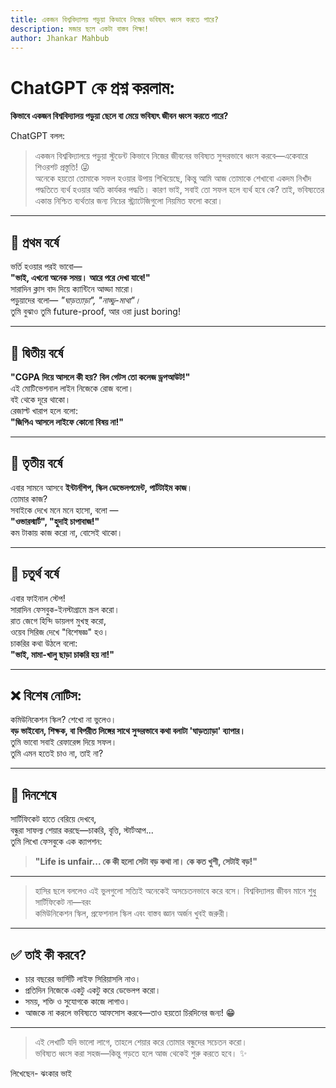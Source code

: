 ```yaml
---
title: একজন বিশ্ববিদ্যালয় পড়ুয়া কিভাবে নিজের ভবিষ্যৎ ধ্বংস করতে পারে?
description: মজার ছলে একটা বাস্তব শিক্ষা!
author: Jhankar Mahbub
---
```


# ChatGPT কে প্রশ্ন করলাম:

**কিভাবে একজন বিশ্ববিদ্যালয় পড়ুয়া ছেলে বা মেয়ে ভবিষ্যৎ জীবন ধ্বংস করতে পারে?**

ChatGPT বলল:

> একজন বিশ্ববিদ্যালয়ে পড়ুয়া স্টুডেন্ট কিভাবে নিজের জীবনের ভবিষ্যত সুন্দরভাবে ধ্বংস করবে—একেবারে শিওরশট প্রস্তুতি! 😜  
> অনেকে হয়তো তোমাকে সফল হওয়ার উপায় শিখিয়েছে, কিন্তু আমি আজ তোমাকে শেখাবো একদম নিখাঁদ পদ্ধতিতে ব্যর্থ হওয়ার অতি কার্যকর পদ্ধতি। কারণ ভাই, সবাই তো সফল হলে ব্যর্থ হবে কে? তাই, ভবিষ্যতের একান্ত নিশ্চিত ব্যর্থতার জন্য নিচের স্ট্র্যাটেজিগুলো নিয়মিত ফলো করো।

---

## 🎯 প্রথম বর্ষে

ভর্তি হওয়ার পরই ভাবো—  
**"ভাই, এখনো অনেক সময়। আরে পরে দেখা যাবে!"**  
সারাদিন ক্লাস বাদ দিয়ে ক্যান্টিনে আড্ডা মারো।  
পড়ুয়াদের বলো— _"ঘাড়ত্যাড়া", "নাড্ডু-মাথা"।_  
তুমি বুঝাও তুমি future-proof, আর ওরা just boring!

---

## 🎯 দ্বিতীয় বর্ষে

**"CGPA দিয়ে আসলে কী হয়? বিল গেটস তো কলেজ ড্রপআউট!"**  
এই মোটিভেশনাল লাইন নিজেকে রোজ বলো।  
বই থেকে দূরে থাকো।  
রেজাল্ট খারাপ হলে বলো:  
**"জিপিএ আসলে লাইফে কোনো বিষয় না!"**

---

## 🎯 তৃতীয় বর্ষে

এবার সামনে আসবে **ইন্টার্নশিপ, স্কিল ডেভেলপমেন্ট, পার্টটাইম কাজ**।  
তোমার কাজ?  
সবাইকে দেখে মনে মনে হাসো, বলো —  
**"ওভারস্মার্ট", "হুদাই চাপাবাজ!"**  
কম টাকায় কাজ করো না, বোসেই থাকো।

---

## 🎯 চতুর্থ বর্ষে

এবার ফাইনাল স্টেপ!  
সারাদিন ফেসবুক-ইনস্টাগ্রামে স্ক্রল করো।  
রাত জেগে হিন্দি ডায়লগ মুখস্থ করো,  
ওয়েব সিরিজ দেখে "বিশেষজ্ঞ" হও।  
চাকরির কথা উঠলে বলো:  
**"ভাই, মামা-খালু ছাড়া চাকরি হয় না!"**

---

## ❌ বিশেষ নোটিস:

কমিউনিকেশন স্কিল? শেখো না ভুলেও।  
**বড় ভাইবোন, শিক্ষক, বা বিপরীত লিঙ্গের সাথে সুন্দরভাবে কথা বলাটা 'ঘাড়ত্যাড়া' ব্যাপার।**  
তুমি ভাবো সবাই রেফারেন্স দিয়ে সফল।  
তুমি এমন হতেই চাও না, তাই না?

---

## 🧠 দিনশেষে

সার্টিফিকেট হাতে বেরিয়ে দেখবে,  
বন্ধুরা সাফল্য শেয়ার করছে—চাকরি, বৃত্তি, স্টার্টআপ...  
তুমি লিখো ফেসবুকে এক ক্যাপশন:

> **"Life is unfair... কে কী হলো সেটা বড় কথা না। কে কত খুশী, সেটাই বড়!"**

---

> হাসির ছলে বললেও এই ভুলগুলো সত্যিই অনেকেই অসচেতনভাবে করে বসে। বিশ্ববিদ্যালয় জীবন মানে শুধু সার্টিফিকেট না—বরং <br /> কমিউনিকেশন স্কিল, প্রফেশনাল স্কিল এবং বাস্তব জ্ঞান অর্জন খুবই জরুরী।

---

## ✅ তাই কী করবে?

- চার বছরের ভার্সিটি লাইফ সিরিয়াসলি নাও।
- প্রতিদিন নিজেকে একটু একটু করে ডেভেলপ করো।
- সময়, শক্তি ও সুযোগকে কাজে লাগাও।
- আজকে না করলে ভবিষ্যতে আফসোস করবে—তাও হয়তো চিরদিনের জন্য! 😁

---

> এই লেখাটি যদি ভালো লাগে, তাহলে শেয়ার করে তোমার বন্ধুদের সচেতন করো।  
> ভবিষ্যত ধ্বংস করা সহজ—কিন্তু গড়তে হলে আজ থেকেই শুরু করতে হবে। ✨

লিখেছেন- ঝংকার ভাই

<Donate />

<GiscusComments
  repo="codedbyMojnu/react-bangla-tutorial"
  repoId="R_kgDOLDE87Q"
  category="General"
  categoryId="DIC_kwDOLDE87c4CtCIY"
  mapping="pathname"
  inputPosition="top"
  theme="preferred_color_scheme"
  lang="en"
/>
